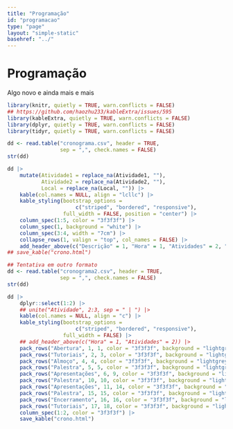 ```yaml
---
title: "Programação"
id: "programacao"
type: "page"
layout: "simple-static"
basehref: "../"
---
```


# Programação

Algo novo e ainda mais e mais

```r
library(knitr, quietly = TRUE, warn.conflicts = FALSE)
## https://github.com/haozhu233/kableExtra/issues/595
library(kableExtra, quietly = TRUE, warn.conflicts = FALSE)
library(dplyr, quietly = TRUE, warn.conflicts = FALSE)
library(tidyr, quietly = TRUE, warn.conflicts = FALSE)

dd <- read.table("cronograma.csv", header = TRUE,
                 sep = ",", check.names = FALSE)
str(dd)
```

```r
dd |>
    mutate(Atividade1 = replace_na(Atividade1, ""),
           Atividade2 = replace_na(Atividade2, ""),
           Local = replace_na(Local, "")) |>
    kable(col.names = NULL, align = "lcllc") |>
    kable_styling(bootstrap_options =
                      c("striped", "bordered", "responsive"),
                  full_width = FALSE, position = "center") |>
    column_spec(1:5, color = "3f3f3f") |>
    column_spec(1, background = "white") |>
    column_spec(3:4, width = "7cm") |>
    collapse_rows(1, valign = "top", col_names = FALSE) |>
    add_header_above(c("Descrição" = 1, "Hora" = 1, "Atividades" = 2, "Local" =  1))
## save_kable("crono.html")
```

```r
## Tentativa em outro formato
dd <- read.table("cronograma2.csv", header = TRUE,
                 sep = ",", check.names = FALSE)
str(dd)

dd |>
    dplyr::select(1:2) |>
    ## unite("Atividade", 2:3, sep = " | ") |>
    kable(col.names = NULL, align = "c") |>
    kable_styling(bootstrap_options =
                      c("striped", "bordered", "responsive"),
                  full_width = FALSE) |>
    ## add_header_above(c("Hora" = 1, "Atividades" = 2)) |>
    pack_rows("Abertura", 1, 1, color = "3f3f3f", background = "lightgrey") |>
    pack_rows("Tutoriais", 2, 3, color = "3f3f3f", background = "lightgrey") |>
    pack_rows("Almoço", 4, 4, color = "3f3f3f", background = "lightgrey") |>
    pack_rows("Palestra", 5, 5, color = "3f3f3f", background = "lightgrey") |>
    pack_rows("Apresentações", 6, 9, color = "3f3f3f", background = "lightgrey") |>
    pack_rows("Palestra", 10, 10, color = "3f3f3f", background = "lightgrey") |>
    pack_rows("Apresentações", 11, 14, color = "3f3f3f", background = "lightgrey") |>
    pack_rows("Palestra", 15, 15, color = "3f3f3f", background = "lightgrey") |>
    pack_rows("Encerramento", 16, 16, color = "3f3f3f", background = "lightgrey") |>
    pack_rows("Tutoriais", 17, 18, color = "3f3f3f", background = "lightgrey") |>
    column_spec(1:2, color = "3f3f3f") |>
    save_kable("crono.html")
```
